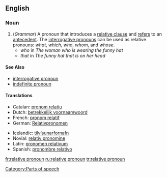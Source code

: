 ==English==
===Noun===
{{wikipedia}}
{{en-noun|sg=[[relative]] [[pronoun]]}}

#(''Grammar'') A pronoun that introduces a [[relative clause]] and [[refer]]s to an [[antecedent]].  The [[interrogative pronoun]]s can be used as relative pronouns: ''what'', ''which'', ''who'', ''whom'', and ''whose''. 
#* ''who'' in ''The woman who is wearing the funny hat''
#* ''that'' in ''The funny hat that is on her head''

====See Also====
*[[interrogative pronoun]]
*[[indefinite pronoun]]

====Translations====
{{top}}
*Catalan: [[pronom relatiu]] {{m}}
*Dutch: [[betrekkelijk voornaamwoord]] {{n}}
*French: [[pronom relatif]] {{m}}
*German: [[Relativpronomen]] {{n}}
{{mid}}
*Icelandic: [[tilvísunarfornafn]] {{n}}
*Novial: [[relativ pronomine]]
*Latin: [[pronomen relativum]]
*Spanish: [[pronombre relativo]] {{m}}
{{bottom}}

[[Category:Parts of speech]]

[[fr:relative pronoun]]
[[ru:relative pronoun]]
[[tr:relative pronoun]]